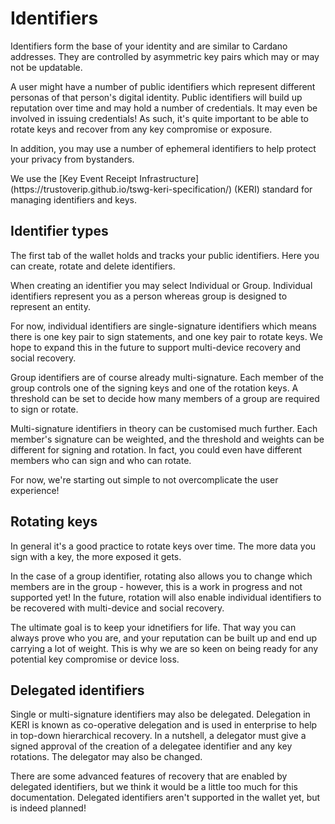 
# Identifiers

Identifiers form the base of your identity and are similar to Cardano addresses.
They are controlled by asymmetric key pairs which may or may not be updatable.

A user might have a number of public identifiers which represent different personas of that person's digital identity.
Public identifiers will build up reputation over time and may hold a number of credentials.
It may even be involved in issuing credentials!
As such, it's quite important to be able to rotate keys and recover from any key compromise or exposure.

In addition, you may use a number of ephemeral identifiers to help protect your privacy from bystanders.

<Callout type="info">
  We use the [Key Event Receipt Infrastructure](https://trustoverip.github.io/tswg-keri-specification/) (KERI) standard for managing identifiers and keys.
</Callout>

## Identifier types

The first tab of the wallet holds and tracks your public identifiers.
Here you can create, rotate and delete identifiers.

When creating an identifier you may select Individual or Group.
Individual identifiers represent you as a person whereas group is designed to represent an entity.

For now, individual identifiers are single-signature identifiers which means there is one key pair to sign statements, and one key pair to rotate keys.
We hope to expand this in the future to support multi-device recovery and social recovery.

Group identifiers are of course already multi-signature.
Each member of the group controls one of the signing keys and one of the rotation keys.
A threshold can be set to decide how many members of a group are required to sign or rotate.

<Callout type="info">
  Multi-signature identifiers in theory can be customised much further.
  Each member's signature can be weighted, and the threshold and weights can be different for signing and rotation.
  In fact, you could even have different members who can sign and who can rotate.

For now, we're starting out simple to not overcomplicate the user experience!

</Callout>

## Rotating keys

In general it's a good practice to rotate keys over time.
The more data you sign with a key, the more exposed it gets.

In the case of a group identifier, rotating also allows you to change which members are in the group - however, this is a work in progress and not supported yet!
In the future, rotation will also enable individual identifiers to be recovered with multi-device and social recovery.

The ultimate goal is to keep your idnetifiers for life.
That way you can always prove who you are, and your reputation can be built up and end up carrying a lot of weight.
This is why we are so keen on being ready for any potential key compromise or device loss.

## Delegated identifiers

Single or multi-signature identifiers may also be delegated.
Delegation in KERI is known as co-operative delegation and is used in enterprise to help in top-down hierarchical recovery.
In a nutshell, a delegator must give a signed approval of the creation of a delegatee identifier and any key rotations.
The delegator may also be changed.

There are some advanced features of recovery that are enabled by delegated identifiers, but we think it would be a little too much for this documentation.
Delegated identifiers aren't supported in the wallet yet, but is indeed planned!
